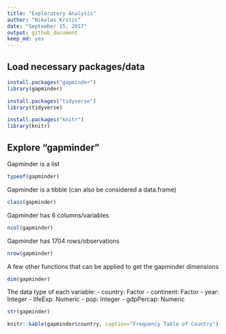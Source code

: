 ```yaml
---
title: "Exploratory Analysis"
author: "Nikolas Krstic"
date: "September 15, 2017"
output: github_document
keep_md: yes
---
```


## Load necessary packages/data

```r
install.packages("gapminder")
library(gapminder)

install.packages("tidyverse")
library(tidyverse)

install.packages("knitr")
library(knitr)
```

## Explore "gapminder"


Gapminder is a list
```r
typeof(gapminder)
```

Gapminder is a tibble (can also be considered a data.frame)
```r
class(gapminder)
```

Gapminder has 6 columns/variables
```r
ncol(gapminder)
```

Gapminder has 1704 rows/observations
```r
nrow(gapminder)
```

A few other functions that can be applied to get the gapminder dimensions
```r
dim(gapminder)
```

The data type of each variable:
- country: Factor
- continent: Factor
- year: Integer
- lifeExp: Numeric
- pop: Integer
- gdpPercap: Numeric

```r
str(gapminder)
```


```r
knitr::kable(gapminder$country, caption="Frequency Table of Country")
```











